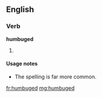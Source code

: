 ==English==

===Verb===
'''humbuged'''

# {{past of|[[humbug]]}}

====Usage notes====
* The spelling {{term|humbugged}} is far more common.

[[fr:humbuged]]
[[mg:humbuged]]